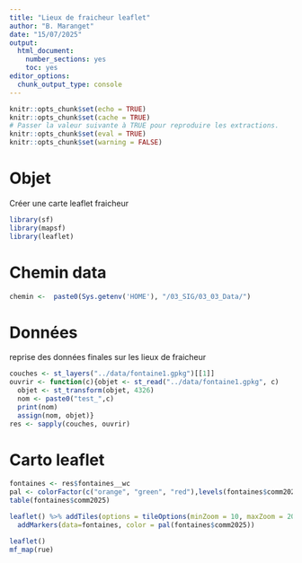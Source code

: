 ```yaml
---
title: "Lieux de fraicheur leaflet"
author: "B. Maranget"
date: "15/07/2025"
output: 
  html_document: 
    number_sections: yes
    toc: yes
editor_options: 
  chunk_output_type: console
---
```



```r
knitr::opts_chunk$set(echo = TRUE)
knitr::opts_chunk$set(cache = TRUE)
# Passer la valeur suivante à TRUE pour reproduire les extractions.
knitr::opts_chunk$set(eval = TRUE)
knitr::opts_chunk$set(warning = FALSE)
```


# Objet

Créer une carte leaflet fraicheur

```r
library(sf)
library(mapsf)
library(leaflet)
```


# Chemin data


```r
chemin <-  paste0(Sys.getenv('HOME'), "/03_SIG/03_03_Data/")
```


# Données

reprise des données finales sur les lieux de fraicheur

```r
couches <- st_layers("../data/fontaine1.gpkg")[[1]]
ouvrir <- function(c){objet <- st_read("../data/fontaine1.gpkg", c)
  objet <- st_transform(objet, 4326)
  nom <- paste0("test_",c)
  print(nom)
  assign(nom, objet)}
res <- sapply(couches, ouvrir)
```




# Carto leaflet


```r
fontaines <- res$fontaines__wc
pal <- colorFactor(c("orange", "green", "red"),levels(fontaines$comm2025))
table(fontaines$comm2025)
```



```r
leaflet() %>% addTiles(options = tileOptions(minZoom = 10, maxZoom = 20)) %>%
  addMarkers(data=fontaines, color = pal(fontaines$comm2025))
```



```r
leaflet()
mf_map(rue)
```

